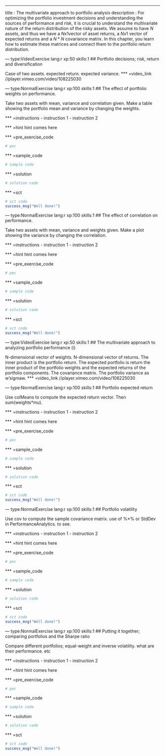 ---
title       : The multivariate approach to portfolio analysis 
description : For optimizing the portfolio investment decisions and understanding the sources of performance and risk, it is crucial to understand the multivariate nature of the return distribution of the risky assets. We assume to have $N$ assets, and thus we have a $Nx1$vector of asset returns, a $Nx1$ vector of expected returns and a $N*N$ covariance matrix. In this chapter, you learn how to estimate these matrices and connect them to the portfolio return distribution. 

--- type:VideoExercise lang:r xp:50 skills:1
## Portfolio decisions; risk, return and diversification

Case of two assets. expected return. expected variance.
*** =video_link
//player.vimeo.com/video/108225030

--- type:NormalExercise lang:r xp:100 skills:1
## The effect of portfolio weights on performance.

Take two assets with mean, variance and correlation given. Make a table showing the portfolio mean and variance by changing the weights.

*** =instructions
- instruction 1
- instruction 2

*** =hint
hint comes here

*** =pre_exercise_code
```r
# pec
```

*** =sample_code
```r
# sample code
```

*** =solution
```r
# solution code
```

*** =sct
```r
# sct code
success_msg("Well done!")
```

--- type:NormalExercise lang:r xp:100 skills:1
## The effect of correlation on performance.

Take two assets with mean, variance and weights given. Make a plot showing the variance by changing the correlation.

*** =instructions
- instruction 1
- instruction 2

*** =hint
hint comes here

*** =pre_exercise_code
```r
# pec
```

*** =sample_code
```r
# sample code
```

*** =solution
```r
# solution code
```

*** =sct
```r
# sct code
success_msg("Well done!")
```

--- type:VideoExercise lang:r xp:50 skills:1
## The multivariate approach to analyzing portfolio performance (i)

N-dimensional vector of weights. N-dimensional vector of returns. The inner product is the portfolio return. The expected  portfolio is return the inner product of the portfolio weights and the expected returns of the portfolio components. The covariance matrix. The portfolio variance as w'sigmaw.
*** =video_link
//player.vimeo.com/video/108225030

--- type:NormalExercise lang:r xp:100 skills:1
## Portfolio expected return

Use colMeans to compute the expected return vector. Then sum(weights*mu).

*** =instructions
- instruction 1
- instruction 2

*** =hint
hint comes here

*** =pre_exercise_code
```r
# pec
```

*** =sample_code
```r
# sample code
```

*** =solution
```r
# solution code
```

*** =sct
```r
# sct code
success_msg("Well done!")
```

--- type:NormalExercise lang:r xp:100 skills:1
## Portfolio volatility

Use cov to compute the sample covariance matrix. use of %*% or StdDev in PerformanceAnalytics. to see.

*** =instructions
- instruction 1
- instruction 2

*** =hint
hint comes here

*** =pre_exercise_code
```r
# pec
```

*** =sample_code
```r
# sample code
```

*** =solution
```r
# solution code
```

*** =sct
```r
# sct code
success_msg("Well done!")
```

--- type:NormalExercise lang:r xp:100 skills:1
## Putting it together; comparing portfolios  and the Sharpe ratio

Compare different portfolios; equal-weight and inverse volatility. what are their performance. etc

*** =instructions
- instruction 1
- instruction 2

*** =hint
hint comes here

*** =pre_exercise_code
```r
# pec
```

*** =sample_code
```r
# sample code
```

*** =solution
```r
# solution code
```

*** =sct
```r
# sct code
success_msg("Well done!")
```

